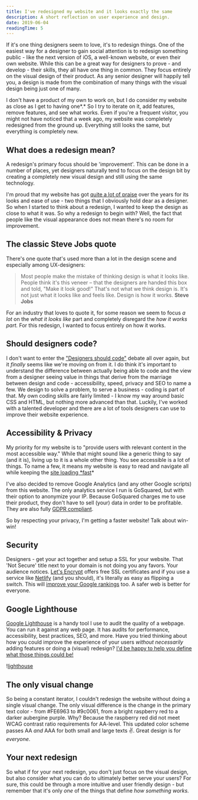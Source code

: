 ```yaml
---
title: I've redesigned my website and it looks exactly the same
description: A short reflection on user experience and design.
date: 2019-06-04
readingTime: 5
---
```


If it's one thing designers seem to love, it's to redesign things. One of the easiest way for a designer to gain social attention is to redesign something public - like the next version of iOS, a well-known website, or even their own website. While this can be a great way for designers to prove - and develop - their skills, they all have one thing in common. They focus entirely on the visual design of their product. As any senior designer will happily tell you, a design is made from the combination of many things with the visual design being just one of many.

I don't have a product of my own to work on, but I do consider my website as close as I get to having one*.* So I try to iterate on it, add features, remove features, and see what works. Even if you're a frequent visitor, you might not have noticed that a week ago, my website was completely redesigned from the ground up. Everything still looks the same, but everything is completely new.

## What does a redesign mean?

A redesign's primary focus should be 'improvement'. This can be done in a number of places, yet designers naturally tend to focus on the design bit by creating a completely new visual design and still using the same technology.

I'm proud that my website has got <a href="https://www.casestudy.club/journal/ux-designer-portfolio">quite a lot of praise</a> over the years for its looks and ease of use - two things that I obviously hold dear as a designer. So when I started to think about a redesign, I wanted to keep the design as close to what it was. So why a redesign to begin with? Well, the fact that people like the visual appearance does not mean there's no room for improvement.

## The classic Steve Jobs quote

There's one quote that's used more than a lot in the design scene and especially among UX-designers:

> Most people make the mistake of thinking design is what it looks like. People think it's this veneer – that the designers are handed this box and told, "Make it look good!" That's not what we think design is. It's not just what it looks like and feels like. Design is how it works. **Steve Jobs**

For an industry that loves to quote it, for some reason we seem to focus _a lot_ on the _what it looks like_ part and completely disregard the _how it works part._ For this redesign, I wanted to focus entirely on how it works.

## Should designers code?

I don't want to enter the <a href="https://uxdesign.cc/should-designers-code-f1633b04540">"Designers should code"</a> debate all over again, but it _finally_ seems like we're moving on from it. I do think it's important to understand the difference between actually being able to code and the view from a designer seeing value in things that derive from the marriage between design and code - accessibility, speed, privacy and SEO to name a few. We design to solve a problem, to serve a business - coding is part of that. My own coding skills are fairly limited - I know my way around basic CSS and HTML, but nothing more advanced than that. Luckily, I've worked with a talented developer and there are a lot of tools designers can use to improve their website experience.

## Accessibility & Privacy

My priority for my website is to "provide users with relevant content in the most accessible way." While that might sound like a generic thing to say (and it is), living up to it is a whole other thing. You see accessible is a lot of things. To name a few, it means my website is easy to read and navigate all while keeping the <a href="/waiting/">site loading \*fast</a>\*

I've also decided to remove Google Analytics (and any other Google scripts) from this website. The only analytics service I run is GoSquared, but with their option to anonymize your IP. Because GoSquared charges me to use their product, they don't have to sell (your) data in order to be profitable. They are also fully <a href="https://www.gosquared.com/gdpr-ready/">GDPR compliant</a>.

So by respecting your privacy, I'm getting a faster website! Talk about win-win!

## Security

Designers - get your act together and setup a SSL for your website. That 'Not Secure' title next to your domain is not doing you any favors. Your audience notices. <a href="https://letsencrypt.org/">Let's Encrypt</a> offers free SSL certificates and if you use a service like <a href="https://www.netlify.com">Netlify</a> (and you should), it's literally as easy as flipping a switch. This will <a href="https://seo-hacker.com/google-adopt-https/">improve your Google rankings</a> too. A safer web is better for everyone.

## Google Lighthouse

<a href="https://developers.google.com/web/tools/lighthouse/">Google Lighthouse</a> is a handy tool I use to audit the quality of a webpage. You can run it against any web page. It has audits for performance, accessibility, best practices, SEO, and more. Have you tried thinking about how you could improve the experience of your users _without necessarily_ adding features or doing a (visual) redesign? <a href="/contact">I'd be happy to help you define what those things could be!</a>

!<a href="/images/articles/lighthouse.png">lighthouse</a>

## The only visual change

So being a constant iterator, I couldn't redesign the website without doing a single visual change. The only visual difference is the change in the primary text color - from #FE6963 to #9c0061, from a bright raspberry red to a darker aubergine purple. Why? Because the raspberry red did not meet WCAG contrast ratio requirements for AA-level. This updated color scheme passes AA _and_ AAA for both small and large texts ✌️. Great design is for _everyone_.

## Your next redesign

So what if for your next redesign, you don't just focus on the visual design, but also consider what you can do to ultimately better serve your users? For sure, this could be through a more intuitive and user friendly design - but remember that it's only _one_ of the things that define _how something works._